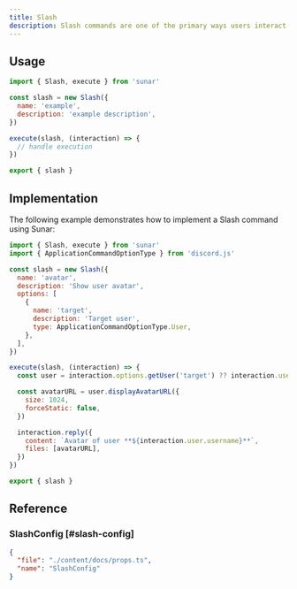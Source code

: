 ```yaml
---
title: Slash
description: Slash commands are one of the primary ways users interact with bots. They provide a structured way for users to issue commands directly within the chat interface.
---
```


<Links>
  <Link label="Source" icon="github" link="https://github.com/sunarjs/sunar/blob/main/packages/sunar/src/builders/slash.ts" />
  <Link
    label="ChatInputApplicationCommandData"
    icon="discordjs"
    link="https://discord.js.org/docs/packages/discord.js/main/ChatInputApplicationCommandData:Interface"
  />
  <Link label="ChatInputCommandInteraction" icon="discordjs" link="https://discord.js.org/docs/packages/discord.js/main/ChatInputCommandInteraction:Class" />
  <Link label="API Reference" icon="discord" link="https://discord.com/developers/docs/interactions/application-commands#slash-commands" />
</Links>

## Usage

```js
import { Slash, execute } from 'sunar'

const slash = new Slash({
  name: 'example',
  description: 'example description',
})

execute(slash, (interaction) => {
  // handle execution
})

export { slash }
```

## Implementation

The following example demonstrates how to implement a Slash command using Sunar:

```js
import { Slash, execute } from 'sunar'
import { ApplicationCommandOptionType } from 'discord.js'

const slash = new Slash({
  name: 'avatar',
  description: 'Show user avatar',
  options: [
    {
      name: 'target',
      description: 'Target user',
      type: ApplicationCommandOptionType.User,
    },
  ],
})

execute(slash, (interaction) => {
  const user = interaction.options.getUser('target') ?? interaction.user

  const avatarURL = user.displayAvatarURL({
    size: 1024,
    forceStatic: false,
  })

  interaction.reply({
    content: `Avatar of user **${interaction.user.username}**`,
    files: [avatarURL],
  })
})

export { slash }
```

## Reference

### SlashConfig [#slash-config]

```json doc-gen:typescript
{
  "file": "./content/docs/props.ts",
  "name": "SlashConfig"
}
```
